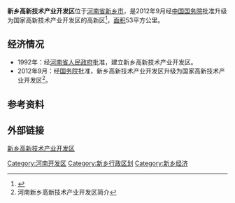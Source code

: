 '''新乡高新技术产业开发区'''位于[[河南省|河南省]][[新乡市|新乡市]]，是2012年9月经[[中华人民共和国国务院|中国国务院]]批准升级为国家高新技术产业开发区的高新区<ref>{{cite web |url=http://park.chinahightech.com/hightech/html/111/hightech.html |title=新乡高新区 |accessdate=2016-05-18 |publisher=高新网 |deadurl=yes |archiveurl=https://web.archive.org/web/20160407203311/http://park.chinahightech.com/hightech/html/111/hightech.html |archivedate=2016-04-07 }}</ref>，[[面积|面积]]53平方公里。

== 经济情况 ==
*1992年：经[[河南省人民政府|河南省人民政府]]批准，建立新乡高新技术产业开发区。
*2012年9月：经[[中华人民共和国国务院|国务院]]批准，新乡高新技术产业开发区升级为国家高新技术产业开发区<ref>河南新乡高新技术产业开发区简介</ref>。

== 参考资料 ==
{{reflist}}

== 外部链接 ==
[http://www.xxhdz.gov.cn/ 新乡高新技术产业开发区] {{Wayback|url=http://www.xxhdz.gov.cn/ |date=20160808210242 }}

{{国家级高新技术产业开发区}}
[[Category:河南开发区|Category:河南开发区]]
[[Category:新乡行政区划|Category:新乡行政区划]]
[[Category:新乡经济|Category:新乡经济]]
